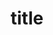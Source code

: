 ---
slug: pichshop
link: /projects/pichshop/
category: 'projects'
title: title
publicData: Sep 11th 2020
pagesCount: 1
pages: 
        - page:
            - image: ../../assets/images/projects/project-0-openfactoring/1.jpg
            - title: Pichshop
sortIdx: 100
---